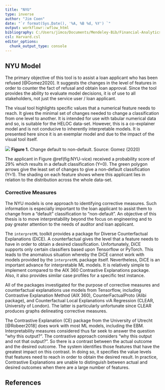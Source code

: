 ```yaml
---
title: "NYU"
type: inverse
author: "Jim Coen"
date: "`r format(Sys.Date(), '%A, %B %d, %Y') `"
output: workflowr::wflow_html
bibliography: C:/Users/jimco/Documents/Mendeley-Bib/Financial-Analytics-Thesis.bib
csl: Harvard.csl
editor_options:
  chunk_output_type: console
---
```


## NYU Model

The primary objective of this tool is to assist a loan applicant who has been refused [@Gomez2020].  It suggests the changes in the level of features in order to counter the fact of refusal and obtain loan approval.  Since the tool provides the ability to evaluate model decisions, it is of use to all stakeholders, not just the service user / loan applicant.  

The visual tool highlights specific values that a numerical feature needs to reach.  It gives the minimal set of changes needed to change a classification from one level to another.  It is intended for use with tabular numerical data and so, is suitable for the HELOC data-set.  However, this is a co-explainer model and is not conducive to inherently interpretable models.  It is presented here since it is an exemplar model and due to the impact of the visual tool itself.

![](./images/NYU-vice.png)
**Figure 1.** Change default to non-default.
\newline \footnotesize Source: Gomez (2020)

The applicant in Figure \@ref(fig:NYU-vice) received a probability score of 29% which results in a default classification (Y=0).  The green polygon arrows give the least set of changes to give a non-default classification (Y=1).  The shading on each feature shows where this applicant lies in relation to the distribution across the whole data-set.

### Corrective Measures
The NYU models is one approach to identifying corrective measures.  Such information is especially important to the loan applicant to assist them to change from a "default" classification to "non-default".  An objective of this thesis is to move interpretability beyond the focus on engineering and to pay greater attention to the needs of auditor and loan applicant.  

The `interpretML` toolkit provides a package for Diverse Counterfactual Explanations (DiCE).  A counterfactual gives the level that a feature needs to have in order to obtain a desired classification.  Unfortunately, DiCE supports only certain classifiers based upon Tensorflow or PyTorch.  This leads to the anomalous situation whereby the DiCE cannot work with models provided by the `ìnterpretML` package itself.  Nevertheless, DiCE is an important advance for interpretable ML models.  It is relatively simple to implement compared to the AIX 360 Contrastive Explanations package.  Also, it also provides similar case profiles for a specific test instance.

All of the packages investigated for the purpose of corrective measures and counterfactual explanations use models from Tensorflow, including Contrastive Explanation Method (AIX 360), CounterFactualProto (Alibi package), and Counterfactual Local Explanations viA Regression (CLEAR, University of London).  The latter is particularly unfortunate since CLEAR produces graphs delineating corrective measures.

The Contrastive Explanation (CE) package from the University of Utrecht [@Robeer2018] does work with most ML models, including the EBM.  Interpretability measures considered thus far seek to answer the question "why this output?".  The contrastive approach considers "why this output and not that output?".  So there is a contrast between the actual outcome and the desired outcome.  The system identifies those features that have the greatest impact on this contrast.  In doing so, it specifies the value levels that features need to reach in order to obtain the desired result.  In practice, Contrastive Explanations are unable to distinguish between actual and desired outcomes when there are a large number of features.  

## References
